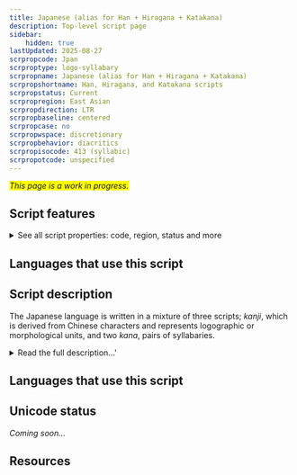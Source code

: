 ```yaml
---
title: Japanese (alias for Han + Hiragana + Katakana)
description: Top-level script page
sidebar:
    hidden: true
lastUpdated: 2025-08-27
scrpropcode: Jpan
scrproptype: logo-syllabary
scrpropname: Japanese (alias for Han + Hiragana + Katakana)
scrpropshortname: Han, Hiragana, and Katakana scripts
scrpropstatus: Current
scrpropregion: East Asian
scrpropdirection: LTR
scrpropbaseline: centered
scrpropcase: no
scrpropwspace: discretionary
scrpropbehavior: diacritics
scrpropisocode: 413 (syllabic)
scrpropotcode: unspecified
---
```


<span style='background-color:yellow'>_This page is a work in progress._</span>


## Script features

<details>
<summary> See all script properties: code, region, status and more</summary>
<ScriptInfo />
</details>

## Languages that use this script

<WsList script='Jpan' wsMax='5' />

## Script description

The Japanese language is written in a mixture of three scripts; _kanji_, which is derived from Chinese characters and represents logographic or morphological units, and two _kana_, pairs of syllabaries.

<details>
<summary>Read the full description...'</summary>The two kana are called _hiragana_ and _katakana_. A single text usually contains all three scripts. Kanji is used for writing nouns, verb stems, adjective stems and some adverbs. Hiragana is used primarily for grammatical elements - particles, inflectional endings and auxiliary verbs. Katakana is used for writing loan words, onomatopoeic words, to give emphasis, to suggest a conversational tone, or to indicate irony or a euphemism. The two kana can also be used to write a word for which the writer does not know the kanji character. A fourth writing system, Roman, is also used in small amounts, particularly for writing numerals. The Japanese writing system is neither syllabic nor logographic, but uses elements of both in tandem.

Kanji characters were introduced to Japan around the 3rd century, it is thought from Korea. Until the 7th or 8th century, the Japanese language was written exclusively in these Chinese characters. Initially these were used phonetically to represent similar-sounding Japanese syllables, regardless of their meaning in written Chinese. However, the process of writing Japanese solely in kanji was laborious; each symbol consisted of a number of strokes and only represented one syllable. Two simplified forms of writing began to emerge around the 7th century. The modern hiragana script developed from a simplified cursive style originally developed by women, who were discouraged from learning kanji, and katakana was developed by Buddhist scholars who wrote only one element of each kanji symbol as a form of shorthand.

In modern written Japanese, many kanji characters can be read in two ways. _On_-readings are based on the Chinese pronunciation of the character at the time of borrowing, irrespective of any subsequent changes in meaning, while _kun_-readings are based on the pronunciation of the Japanese word having the same meaning. For example, the loan word _nin_ is based on the sound of the Mandarin word _rén _ 'person', which is written with the character 人. The native Japanese word having the same meaning - 'person' - is pronounced _hito_. So the character 人 can be pronounced either _nin_ (the on-reading), or _hito_ (the kun-reading). To avoid confusion, small-type kana are sometimes written alongside or above a kanji character to indicate which pronunciation is intended.

Spoken Japanese contains a large number of homophones - words which are pronounced the same but have different meanings. To avoid ambiguity, different kanji can be used to indicate which meaning is intended. For example, the word for both 'science' and 'chemistry' is _kagaku_, but the former meaning is written using the symbols meaning 'division' + 'study', and the latter, the symbols meaning 'change' + 'study'. The ability to disambiguate in this way using kanji is one of the reasons often cited in opposition to proposals to eliminate kanji altogether and only use kana.
</details>

## Languages that use this script

<WsList script='Jpan' wsMax='5' />

## Unicode status

_Coming soon..._

## Resources

<ScriptResources detailSummary='seemore' />

